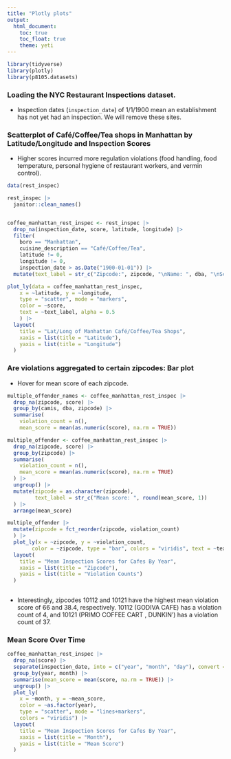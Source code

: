 ```yaml
---
title: "Plotly plots"
output: 
  html_document:
    toc: true
    toc_float: true
    theme: yeti
---
```


```r
library(tidyverse)
library(plotly)
library(p8105.datasets)
```

### Loading the NYC Restaurant Inspections dataset.

* Inspection dates (`inspection_date`) of 1/1/1900 mean an establishment has not yet had an inspection. We will remove these sites.

### Scatterplot of Café/Coffee/Tea shops in Manhattan by Latitude/Longitude and Inspection Scores

* Higher scores incurred more regulation violations (food handling, food temperature, personal hygiene of restaurant workers, and vermin control).

```r
data(rest_inspec)

rest_inspec |> 
  janitor::clean_names()


coffee_manhattan_rest_inspec <- rest_inspec |> 
  drop_na(inspection_date, score, latitude, longitude) |> 
  filter(
    boro == "Manhattan",
    cuisine_description == "Café/Coffee/Tea",
    latitude != 0,
    longitude != 0,
    inspection_date > as.Date("1900-01-01")) |> 
  mutate(text_label = str_c("Zipcode:", zipcode, "\nName: ", dba, "\nScore: ", score ))

plot_ly(data = coffee_manhattan_rest_inspec,
    x = ~latitude, y = ~longitude, 
    type = "scatter", mode = "markers",
    color = ~score,
    text = ~text_label, alpha = 0.5
    ) |> 
  layout(
    title = "Lat/Long of Manhattan Café/Coffee/Tea Shops",
    xaxis = list(title = "Latitude"),
    yaxis = list(title = "Longitude")
  )
```

### Are violations aggregated to certain zipcodes: Bar plot

* Hover for mean score of each zipcode.

```r

multiple_offender_names <- coffee_manhattan_rest_inspec |> 
  drop_na(zipcode, score) |> 
  group_by(camis, dba, zipcode) |> 
  summarise(
    violation_count = n(),
    mean_score = mean(as.numeric(score), na.rm = TRUE))

multiple_offender <- coffee_manhattan_rest_inspec |> 
  drop_na(zipcode, score) |> 
  group_by(zipcode) |> 
  summarise(
    violation_count = n(),
    mean_score = mean(as.numeric(score), na.rm = TRUE)
  ) |> 
  ungroup() |> 
  mutate(zipcode = as.character(zipcode),
         text_label = str_c("Mean score: ", round(mean_score, 1))
  ) |> 
  arrange(mean_score)

multiple_offender |> 
  mutate(zipcode = fct_reorder(zipcode, violation_count)
  ) |>
  plot_ly(x = ~zipcode, y = ~violation_count, 
        color = ~zipcode, type = "bar", colors = "viridis", text = ~text_label) |> 
  layout(
    title = "Mean Inspection Scores for Cafes By Year",
    xaxis = list(title = "Zipcode"),
    yaxis = list(title = "Violation Counts")
  )
  
```

* Interestingly, zipcodes 10112 and 10121 have the highest mean violation score of 66 and 38.4, respectively. 10112 (GODIVA CAFE) has a violation count of 4, and 10121 (PRIMO COFFEE CART
, DUNKIN') has a violation count of 37.

### Mean Score Over Time 

```r
coffee_manhattan_rest_inspec |> 
  drop_na(score) |> 
  separate(inspection_date, into = c("year", "month", "day"), convert = TRUE) |> 
  group_by(year, month) |> 
  summarise(mean_score = mean(score, na.rm = TRUE)) |> 
  ungroup() |> 
  plot_ly(
    x = ~month, y = ~mean_score,
    color = ~as.factor(year),
    type = "scatter", mode = "lines+markers",
    colors = "viridis") |> 
  layout(
    title = "Mean Inspection Scores for Cafes By Year",
    xaxis = list(title = "Month"),
    yaxis = list(title = "Mean Score")
  )
```

